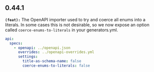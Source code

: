 ## 0.44.1
**`(feat):`** The OpenAPI importer used to try and coerce all enums into a literals. 
In some cases this is not desirable, so we now expose an option called 
`coerce-enums-to-literals` in your generators.yml. 

```yml generators.yml 
api:
  specs: 
    - openapi: ../openapi.json
      overrides: ../openapi-overrides.yml
      settings:
        title-as-schema-name: false
        coerce-enums-to-literals: false        
```


